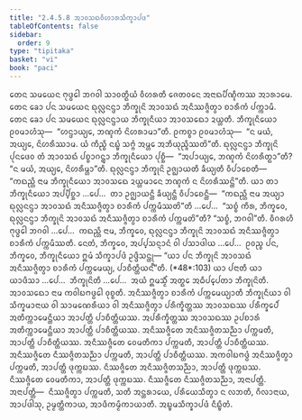 ```yaml
---
title: "2.4.5.8 ᩋᩣᩅᩈᨳᩅᩥᩉᩣᩁᩈᩥᨠ᩠ᨡᩣᨸᨴ"
tableOfContents: false
sidebar:
  order: 9
type: "tipitaka"
basket: "vi"
book: "paci"
---
```



<DynamicBreadcrumb />

<Division number="1008" book="paci">

<Paragraph number="3061" book="paci">
ᨲᩮᨶ ᩈᨾᨿᩮᨶ ᨻᩩᨴ᩠ᨵᩮᩤ ᨽᨣᩅᩤ ᩈᩣᩅᨲ᩠ᨳᩥᨿᩴ ᩅᩥᩉᩁᨲᩥ ᨩᩮᨲᩅᨶᩮ ᩋᨶᩣᨳᨸᩥᨱ᩠ᨯᩥᨠᩔ ᩋᩣᩁᩣᨾᩮ. ᨲᩮᨶ ᨡᩮᩣ ᨸᨶ ᩈᨾᨿᩮᨶ ᨳᩩᩃᩖᨶᨶ᩠ᨴᩣ ᨽᩥᨠ᩠ᨡᩩᨶᩦ ᩋᩣᩅᩈᨳᩴ ᩋᨶᩥᩔᨩ᩠ᨩᩥᨲ᩠ᩅᩣ ᨧᩣᩁᩥᨠᩴ ᨸᨠ᩠ᨠᩣᨾᩥ. ᨲᩮᨶ ᨡᩮᩣ ᨸᨶ ᩈᨾᨿᩮᨶ ᨳᩩᩃᩖᨶᨶ᩠ᨴᩣᨿ ᨽᩥᨠ᩠ᨡᩩᨶᩥᨿᩣ ᩋᩣᩅᩈᨳᩮᩣ ᨯᨿ᩠ᩉᨲᩥ. ᨽᩥᨠ᩠ᨡᩩᨶᩥᨿᩮᩣ ᩑᩅᨾᩣᩉᩴᩈᩩ—  “ᩉᨶ᩠ᨴᩣᨿ᩠ᨿᩮ, ᨽᨱ᩠ᨯᨠᩴ ᨶᩦᩉᩁᩣᨾᩣ”ᨲᩥ. ᩑᨠᨧ᩠ᨧᩣ ᩑᩅᨾᩣᩉᩴᩈᩩ—  “ᨶ ᨾᨿᩴ, ᩋᨿ᩠ᨿᩮ, ᨶᩦᩉᩁᩥᩔᩣᨾ. ᨿᩴ ᨠᩥᨬ᩠ᨧᩥ ᨶᨭ᩠ᨮᩴ ᩈᨻ᩠ᨻᩴ ᩋᨾ᩠ᩉᩮ ᩋᨽᩥᨿᩩᨬ᩠ᨩᩥᩔᨲᩦ”ᨲᩥ. ᨳᩩᩃᩖᨶᨶ᩠ᨴᩣ ᨽᩥᨠ᩠ᨡᩩᨶᩦ ᨸᩩᨶᨴᩮᩅ ᨲᩴ ᩋᩣᩅᩈᨳᩴ ᨸᨧ᩠ᨧᩣᨣᨶ᩠ᨲ᩠ᩅᩣ ᨽᩥᨠ᩠ᨡᩩᨶᩥᨿᩮᩣ ᨸᩩᨧ᩠ᨨᩥ—  “ᩋᨸᩣᨿ᩠ᨿᩮ, ᨽᨱ᩠ᨯᨠᩴ ᨶᩦᩉᩁᩥᨲ᩠ᨳᩣ”ᨲᩥ? “ᨶ ᨾᨿᩴ, ᩋᨿ᩠ᨿᩮ, ᨶᩦᩉᩁᩥᨾ᩠ᩉᩣ”ᨲᩥ. ᨳᩩᩃᩖᨶᨶ᩠ᨴᩣ ᨽᩥᨠ᩠ᨡᩩᨶᩦ ᩏᨩ᩠ᨫᩣᨿᨲᩥ ᨡᩥᨿ᩠ᨿᨲᩥ ᩅᩥᨸᩣᨧᩮᨲᩥ—  “ᨠᨳᨬ᩠ᩉᩥ ᨶᩣᨾ ᨽᩥᨠ᩠ᨡᩩᨶᩥᨿᩮᩣ ᩋᩣᩅᩈᨳᩮ ᨯᨿ᩠ᩉᨾᩣᨶᩮ ᨽᨱ᩠ᨯᨠᩴ ᨶ ᨶᩦᩉᩁᩥᩔᨶ᩠ᨲᩦ”ᨲᩥ.
</Paragraph>

<Paragraph number="3062" book="paci">
ᨿᩣ ᨲᩣ ᨽᩥᨠ᩠ᨡᩩᨶᩥᨿᩮᩣ ᩋᨸ᩠ᨸᩥᨧ᩠ᨨᩣ …ᨸᩮ…  ᨲᩣ ᩏᨩ᩠ᨫᩣᨿᨶ᩠ᨲᩥ ᨡᩥᨿ᩠ᨿᨶ᩠ᨲᩥ ᩅᩥᨸᩣᨧᩮᨶ᩠ᨲᩥ—  “ᨠᨳᨬ᩠ᩉᩥ ᨶᩣᨾ ᩋᨿ᩠ᨿᩣ ᨳᩩᩃᩖᨶᨶ᩠ᨴᩣ ᩋᩣᩅᩈᨳᩴ ᩋᨶᩥᩔᨩ᩠ᨩᩥᨲ᩠ᩅᩣ ᨧᩣᩁᩥᨠᩴ ᨸᨠ᩠ᨠᨾᩥᩔᨲᩦ”ᨲᩥ …ᨸᩮ…  “ᩈᨧ᩠ᨧᩴ ᨠᩥᩁ, ᨽᩥᨠ᩠ᨡᩅᩮ, ᨳᩩᩃᩖᨶᨶ᩠ᨴᩣ ᨽᩥᨠ᩠ᨡᩩᨶᩦ ᩋᩣᩅᩈᨳᩴ ᩋᨶᩥᩔᨩ᩠ᨩᩥᨲ᩠ᩅᩣ ᨧᩣᩁᩥᨠᩴ ᨸᨠ᩠ᨠᨾᨲᩦ”ᨲᩥ? “ᩈᨧ᩠ᨧᩴ, ᨽᨣᩅᩤ”ᨲᩥ. ᩅᩥᨣᩁᩉᩥ ᨻᩩᨴ᩠ᨵᩮᩤ ᨽᨣᩅᩤ …ᨸᩮ…  ᨠᨳᨬ᩠ᩉᩥ ᨶᩣᨾ, ᨽᩥᨠ᩠ᨡᩅᩮ, ᨳᩩᩃᩖᨶᨶ᩠ᨴᩣ ᨽᩥᨠ᩠ᨡᩩᨶᩦ ᩋᩣᩅᩈᨳᩴ ᩋᨶᩥᩔᨩ᩠ᨩᩥᨲ᩠ᩅᩣ ᨧᩣᩁᩥᨠᩴ ᨸᨠ᩠ᨠᨾᩥᩔᨲᩥ. ᨶᩮᨲᩴ, ᨽᩥᨠ᩠ᨡᩅᩮ, ᩋᨸ᩠ᨸᩈᨶ᩠ᨶᩣᨶᩴ ᩅᩤ ᨸᩈᩣᨴᩤᨿ …ᨸᩮ…  ᩑᩅᨬ᩠ᨧ ᨸᨶ, ᨽᩥᨠ᩠ᨡᩅᩮ, ᨽᩥᨠ᩠ᨡᩩᨶᩥᨿᩮᩣ ᩍᨾᩴ ᩈᩥᨠ᩠ᨡᩣᨸᨴᩴ ᩏᨴ᩠ᨴᩥᩈᨶ᩠ᨲᩩ—
</Paragraph>

</Division>
<Division number="1009" book="paci">

<Paragraph number="3063" book="paci">
<Emphasis>“ᨿᩣ ᨸᨶ ᨽᩥᨠ᩠ᨡᩩᨶᩦ ᩋᩣᩅᩈᨳᩴ ᩋᨶᩥᩔᨩ᩠ᨩᩥᨲ᩠ᩅᩣ ᨧᩣᩁᩥᨠᩴ ᨸᨠ᩠ᨠᨾᩮᨿ᩠ᨿ, ᨸᩣᨧᩥᨲ᩠ᨲᩥᨿᨶ᩺”</Emphasis>ᨲᩥ. (*48*:<Emphasis>103</Emphasis>)
</Paragraph>

</Division>
<Division number="1010" book="paci">

<Paragraph number="3064" book="paci">
<Emphasis>ᨿᩣ ᨸᨶᩣ</Emphasis>ᨲᩥ ᨿᩣ ᨿᩣᨴᩥᩈᩣ …ᨸᩮ…  <Emphasis>ᨽᩥᨠ᩠ᨡᩩᨶᩦ</Emphasis>ᨲᩥ …ᨸᩮ…  ᩋᨿᩴ ᩍᨾᩈ᩠ᨾᩥᩴ ᩋᨲ᩠ᨳᩮ ᩋᨵᩥᨸ᩠ᨸᩮᨲᩣ ᨽᩥᨠ᩠ᨡᩩᨶᩦᨲᩥ.
</Paragraph>

<Paragraph number="3065" book="paci">
<Emphasis>ᩋᩣᩅᩈᨳᩮᩣ</Emphasis> ᨶᩣᨾ ᨠᩅᩤᨭᨻᨴ᩠ᨵᩮᩤ ᩅᩩᨧ᩠ᨧᨲᩥ.
</Paragraph>

<Paragraph number="3066" book="paci">
<Emphasis>ᩋᨶᩥᩔᨩ᩠ᨩᩥᨲ᩠ᩅᩣ ᨧᩣᩁᩥᨠᩴ ᨸᨠ᩠ᨠᨾᩮᨿ᩠ᨿᩣ</Emphasis>ᨲᩥ ᨽᩥᨠ᩠ᨡᩩᨶᩥᨿᩣ ᩅᩤ ᩈᩥᨠ᩠ᨡᨾᩣᨶᩣᨿ ᩅᩤ ᩈᩣᨾᨱᩮᩁᩥᨿᩣ ᩅᩤ ᩋᨶᩥᩔᨩ᩠ᨩᩥᨲ᩠ᩅᩣ ᨸᩁᩥᨠ᩠ᨡᩥᨲ᩠ᨲᩔ ᩋᩣᩅᩈᨳᩔ ᨸᩁᩥᨠ᩠ᨡᩮᨸᩴ ᩋᨲᩥᨠ᩠ᨠᩣᨾᩮᨶ᩠ᨲᩥᨿᩣ ᩋᩣᨸᨲ᩠ᨲᩥ ᨸᩣᨧᩥᨲ᩠ᨲᩥᨿᩔ. ᩋᨸᩁᩥᨠ᩠ᨡᩥᨲ᩠ᨲᩔ ᩋᩣᩅᩈᨳᩔ ᩏᨸᨧᩣᩁᩴ ᩋᨲᩥᨠ᩠ᨠᩣᨾᩮᨶ᩠ᨲᩥᨿᩣ ᩋᩣᨸᨲ᩠ᨲᩥ ᨸᩣᨧᩥᨲ᩠ᨲᩥᨿᩔ.
</Paragraph>

</Division>
<Division number="1011" book="paci">

<Paragraph number="3067" book="paci">
ᩋᨶᩥᩔᨩ᩠ᨩᩥᨲᩮ ᩋᨶᩥᩔᨩ᩠ᨩᩥᨲᩈᨬ᩠ᨬᩣ ᨸᨠ᩠ᨠᨾᨲᩥ, ᩋᩣᨸᨲ᩠ᨲᩥ ᨸᩣᨧᩥᨲ᩠ᨲᩥᨿᩔ. ᩋᨶᩥᩔᨩ᩠ᨩᩥᨲᩮ ᩅᩮᨾᨲᩥᨠᩣ ᨸᨠ᩠ᨠᨾᨲᩥ, ᩋᩣᨸᨲ᩠ᨲᩥ ᨸᩣᨧᩥᨲ᩠ᨲᩥᨿᩔ. ᩋᨶᩥᩔᨩ᩠ᨩᩥᨲᩮ ᨶᩥᩔᨩ᩠ᨩᩥᨲᩈᨬ᩠ᨬᩣ ᨸᨠ᩠ᨠᨾᨲᩥ, ᩋᩣᨸᨲ᩠ᨲᩥ ᨸᩣᨧᩥᨲ᩠ᨲᩥᨿᩔ.
</Paragraph>

<Paragraph number="3068" book="paci">
ᩋᨠᩅᩤᨭᨻᨴ᩠ᨵᩴ ᩋᨶᩥᩔᨩ᩠ᨩᩥᨲ᩠ᩅᩣ ᨸᨠ᩠ᨠᨾᨲᩥ, ᩋᩣᨸᨲ᩠ᨲᩥ ᨴᩩᨠ᩠ᨠᨭᩔ. ᨶᩥᩔᨩ᩠ᨩᩥᨲᩮ ᩋᨶᩥᩔᨩ᩠ᨩᩥᨲᩈᨬ᩠ᨬᩣ, ᩋᩣᨸᨲ᩠ᨲᩥ ᨴᩩᨠ᩠ᨠᨭᩔ. ᨶᩥᩔᨩ᩠ᨩᩥᨲᩮ ᩅᩮᨾᨲᩥᨠᩣ, ᩋᩣᨸᨲ᩠ᨲᩥ ᨴᩩᨠ᩠ᨠᨭᩔ. ᨶᩥᩔᨩ᩠ᨩᩥᨲᩮ ᨶᩥᩔᨩ᩠ᨩᩥᨲᩈᨬ᩠ᨬᩣ, ᩋᨶᩣᨸᨲ᩠ᨲᩥ.
</Paragraph>

</Division>
<Division number="1012" book="paci">

<Paragraph number="3069" book="paci">
ᩋᨶᩣᨸᨲ᩠ᨲᩥ—  ᨶᩥᩔᨩ᩠ᨩᩥᨲ᩠ᩅᩣ ᨸᨠ᩠ᨠᨾᨲᩥ, ᩈᨲᩥ ᩋᨶ᩠ᨲᩁᩣᨿᩮ, ᨸᩁᩥᨿᩮᩈᩥᨲ᩠ᩅᩣ ᨶ ᩃᨽᨲᩥ, ᨣᩥᩃᩣᨶᩣᨿ, ᩋᩣᨸᨴᩤᩈᩩ, ᩏᨾ᩠ᨾᨲ᩠ᨲᩥᨠᩣᨿ, ᩋᩣᨴᩥᨠᨾ᩠ᨾᩥᨠᩣᨿᩣᨲᩥ.

</Paragraph>
</Division>

<Paragraph number="3070" type="center" book="paci">
ᩋᨭ᩠ᨮᨾᩈᩥᨠ᩠ᨡᩣᨸᨴᩴ ᨶᩥᨭ᩠ᨮᩥᨲᩴ.
</Paragraph>